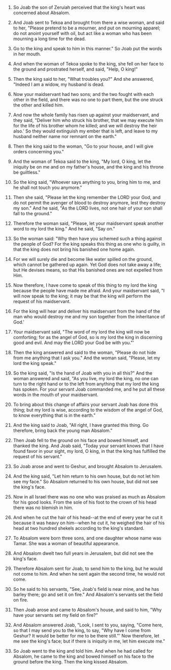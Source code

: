 
1. So Joab the son of Zeruiah perceived that the king's heart was concerned about Absalom.

2. And Joab sent to Tekoa and brought from there a wise woman, and said to her, "Please pretend to be a mourner, and put on mourning apparel; do not anoint yourself with oil, but act like a woman who has been mourning a long time for the dead.

3. Go to the king and speak to him in this manner." So Joab put the words in her mouth.

4. And when the woman of Tekoa spoke to the king, she fell on her face to the ground and prostrated herself, and said, "Help, O king!"

5. Then the king said to her, "What troubles you?" And she answered, "Indeed I am a widow, my husband is dead.

6. Now your maidservant had two sons; and the two fought with each other in the field, and there was no one to part them, but the one struck the other and killed him.

7. And now the whole family has risen up against your maidservant, and they said, "Deliver him who struck his brother, that we may execute him for the life of his brother whom he killed; and we will destroy the heir also.' So they would extinguish my ember that is left, and leave to my husband neither name nor remnant on the earth."

8. Then the king said to the woman, "Go to your house, and I will give orders concerning you."

9. And the woman of Tekoa said to the king, "My lord, O king, let the iniquity be on me and on my father's house, and the king and his throne be guiltless."

10. So the king said, "Whoever says anything to you, bring him to me, and he shall not touch you anymore."

11. Then she said, "Please let the king remember the LORD your God, and do not permit the avenger of blood to destroy anymore, lest they destroy my son." And he said, "As the LORD lives, not one hair of your son shall fall to the ground."

12. Therefore the woman said, "Please, let your maidservant speak another word to my lord the king." And he said, "Say on."

13. So the woman said: "Why then have you schemed such a thing against the people of God? For the king speaks this thing as one who is guilty, in that the king does not bring his banished one home again.

14. For we will surely die and become like water spilled on the ground, which cannot be gathered up again. Yet God does not take away a life; but He devises means, so that His banished ones are not expelled from Him.

15. Now therefore, I have come to speak of this thing to my lord the king because the people have made me afraid. And your maidservant said, "I will now speak to the king; it may be that the king will perform the request of his maidservant.

16. For the king will hear and deliver his maidservant from the hand of the man who would destroy me and my son together from the inheritance of God.'

17. Your maidservant said, "The word of my lord the king will now be comforting; for as the angel of God, so is my lord the king in discerning good and evil. And may the LORD your God be with you."'

18. Then the king answered and said to the woman, "Please do not hide from me anything that I ask you." And the woman said, "Please, let my lord the king speak."

19. So the king said, "Is the hand of Joab with you in all this?" And the woman answered and said, "As you live, my lord the king, no one can turn to the right hand or to the left from anything that my lord the king has spoken. For your servant Joab commanded me, and he put all these words in the mouth of your maidservant.

20. To bring about this change of affairs your servant Joab has done this thing; but my lord is wise, according to the wisdom of the angel of God, to know everything that is in the earth."

21. And the king said to Joab, "All right, I have granted this thing. Go therefore, bring back the young man Absalom."

22. Then Joab fell to the ground on his face and bowed himself, and thanked the king. And Joab said, "Today your servant knows that I have found favor in your sight, my lord, O king, in that the king has fulfilled the request of his servant."

23. So Joab arose and went to Geshur, and brought Absalom to Jerusalem.

24. And the king said, "Let him return to his own house, but do not let him see my face." So Absalom returned to his own house, but did not see the king's face.

25. Now in all Israel there was no one who was praised as much as Absalom for his good looks. From the sole of his foot to the crown of his head there was no blemish in him.

26. And when he cut the hair of his head--at the end of every year he cut it because it was heavy on him--when he cut it, he weighed the hair of his head at two hundred shekels according to the king's standard.

27. To Absalom were born three sons, and one daughter whose name was Tamar. She was a woman of beautiful appearance.

28. And Absalom dwelt two full years in Jerusalem, but did not see the king's face.

29. Therefore Absalom sent for Joab, to send him to the king, but he would not come to him. And when he sent again the second time, he would not come.

30. So he said to his servants, "See, Joab's field is near mine, and he has barley there; go and set it on fire." And Absalom's servants set the field on fire.

31. Then Joab arose and came to Absalom's house, and said to him, "Why have your servants set my field on fire?"

32. And Absalom answered Joab, "Look, I sent to you, saying, "Come here, so that I may send you to the king, to say, "Why have I come from Geshur? It would be better for me to be there still."' Now therefore, let me see the king's face; but if there is iniquity in me, let him execute me."

33. So Joab went to the king and told him. And when he had called for Absalom, he came to the king and bowed himself on his face to the ground before the king. Then the king kissed Absalom.



